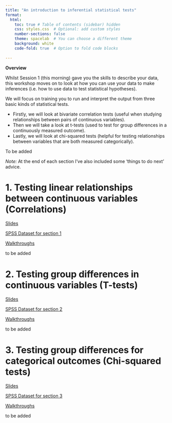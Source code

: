 ```yaml
---
title: "An introduction to inferential statistical tests"
format: 
  html:
    toc: true # Table of contents (sidebar) hidden
    css: styles.css  # Optional: add custom styles
    number-sections: false
    theme: spacelab  # You can choose a different theme
    background: white
    code-fold: true  # Option to fold code blocks
    
---
```


**Overview**

Whilst Session 1 (this morning) gave you the skills to describe your data, this 
workshop moves on to look at how you can use your data to make inferences 
(i.e. how to use data to test statistical hypotheses). 

We will focus on training you to run and interpret the output from three basic 
kinds of statistical tests. 

* Firstly, we will look at bivariate correlation tests (useful when studying relationships between pairs of continuous variables).
* Then we will take a look at t-tests (used to test for group differences in a continuously measured outcome). 
* Lastly, we will look at chi-squared tests (helpful for testing relationships between variables that are both measured categorically). 

::: {.callout-note title="Session Structure"}

To be added

*Note:* At the end of each section I've also included some 'things to do next' advice.
:::

# 1. Testing linear relationships between continuous variables (Correlations)

[Slides](../CAP_pathway_Intro_to_Stats/slides/correlations.pptx)

[SPSS Dataset for section 1](../CAP_pathway_Intro_to_Stats/SPSS_datasets/FILENAME_HERE)

[Walkthroughs](../CAP_pathway_Intro_to_Stats/exercises/section1.docx)

::: {.callout-tip title="Further Steps"}
to be added
:::

# 2. Testing group differences in continuous variables (T-tests)

[Slides](../CAP_pathway_Intro_to_Stats/slides/ttest.pptx)

[SPSS Dataset for section 2](../CAP_pathway_Intro_to_Stats/SPSS_datasets/FILENAME_HERE)

[Walkthroughs](../CAP_pathway_Intro_to_Stats/exercises/section2.docx)

::: {.callout-tip title="Further Steps"}
to be added
:::

# 3. Testing group differences for categorical outcomes (Chi-squared tests)

[Slides](../CAP_pathway_Intro_to_Stats/slides/chi-square.pptx)

[SPSS Dataset for section 3](../CAP_pathway_Intro_to_Stats/SPSS_datasets/FILENAME_HERE)

[Walkthroughs](../CAP_pathway_Intro_to_Stats/exercises/section3.docx)

::: {.callout-tip title="Further Steps"}
to be added
:::

